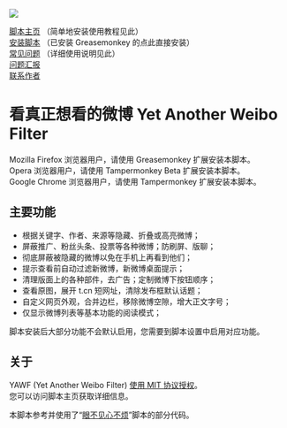 <img src="https://tiansh.github.io/yawf/img/yawf.png" />

[https://tiansh.github.io/yawf/ 脚本主页] （简单地安装使用教程见此） <br />
[https://tiansh.github.io/yawf/Yet_Another_Weibo_Filter.user.js 安装脚本]  （已安装 Greasemonkey 的点此直接安装）<br />
[https://github.com/tiansh/yawf/wiki/%E5%B8%B8%E8%A7%81%E9%97%AE%E9%A2%98 常见问题]  （详细使用说明见此）<br />
[https://github.com/tiansh/yawf/issues 问题汇报] <br />
[http://weibo.com/tsh90 联系作者] <br />

= 看真正想看的微博 Yet Another Weibo Filter =

Mozilla Firefox 浏览器用户，请使用 Greasemonkey 扩展安装本脚本。<br />
Opera 浏览器用户，请使用 Tampermonkey Beta 扩展安装本脚本。<br />
Google Chrome 浏览器用户，请使用 Tampermonkey 扩展安装本脚本。

== 主要功能 ==

* 根据关键字、作者、来源等隐藏、折叠或高亮微博；
* 屏蔽推广、粉丝头条、投票等各种微博；防刷屏、版聊；
* 彻底屏蔽被隐藏的微博以免在手机上再看到他们；
* 提示查看前自动过滤新微博，新微博桌面提示；
* 清理版面上的各种部件，去广告；定制微博下按钮顺序；
* 查看原图，展开 t.cn 短网址，清除发布框默认话题；
* 自定义网页外观，合并边栏，移除微博空隙，增大正文字号；
* 仅显示微博列表等基本功能的阅读模式；

脚本安装后大部分功能不会默认启用，您需要到脚本设置中启用对应功能。

== 关于 ==

YAWF (Yet Another Weibo Filter) [https://github.com/tiansh/yawf/blob/master/LICENSE.mediawiki 使用 MIT 协议授权]。<br />
您可以访问脚本主页获取详细信息。

本脚本参考并使用了“[https://bitbucket.org/salviati/weibo-cleaner 眼不见心不烦]”脚本的部分代码。


